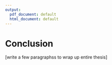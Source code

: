```yaml
---
output:
  pdf_document: default
  html_document: default
---
```


# Conclusion {#conclusion}

[write a few paragraphss to wrap up entire thesis]